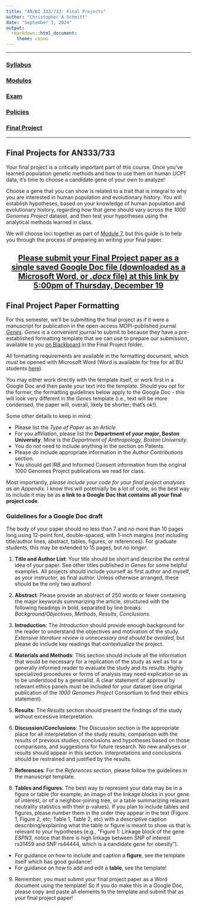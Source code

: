 ```yaml
---
title: "AN/BI 333/733: Final Projects"
author: "Christopher A Schmitt"
date: "September 3, 2024"
output: 
  rmarkdown::html_document:
    theme: cosmo
---
```


***

### [Syllabus](https://fuzzyatelin.github.io/AN333_Fall24/Syllabus.html)
### [Modules](https://fuzzyatelin.github.io/AN333_Fall24/LabSyllabus.html)
### [Exam]()
### [Policies](https://fuzzyatelin.github.io/AN333_Fall24/policies.html)
### [Final Project](https://fuzzyatelin.github.io/AN333_Fall24/FinalProject.html)

***

## Final Projects for AN333/733

Your final project is a critically important part of this course. Once you’ve learned population genetic methods and how to use them on human *UCP1* data, it’s time to choose a candidate gene of your own to analyze!

Choose a gene that you can show is related to a trait that is integral to why you are interested in human population and evolutionary history. You will establish hypotheses, based on your knowledge of human population and evolutionary history, regarding how that gene should vary across the *1000 Genomes Project* dataset, and then test your hypotheses using the analytical methods learned in class.

We will choose loci together as part of [Module 7](https://fuzzyatelin.github.io/AN333_Fall24/Lab7-newlocus.html), but this guide is to help you through the process of preparing an writing your final paper.

<center>
## [**Please submit your Final Project paper as a single saved Google Doc file (downloaded as a Microsoft Word, or *.docx* file) at this link by 5:00pm of Thursday, December 19**](https://drive.google.com/drive/folders/0B-JPsQ7TL_bUflJveXdFTUVXaHgyeElCYmstYXlsME1xclhaZ280VW9BRm1VZnVKWldmbkE?resourcekey=0-GnTNRw3ClqpqFns6dQ-3GQ&usp=share_link)
</center>

## Final Project Paper Formatting

For this semester, we'll be submitting the final project as if it were a manuscript for publication in the open-access MDPI-published journal [*Genes*](https://www.mdpi.com/journal/genes). *Genes* is a convenient journal to submit to because they have a pre-established formatting template that we can use to prepare our submission, available to you [on Blackboard](https://learn.bu.edu/ultra/courses/_119228_1/outline/file/_14784464_1) in the Final Project folder.

All formatting requirements are available in the formatting document, which *must* be opened with Microsoft Word (Word is available for free for all BU students [here](https://www.bu.edu/tech/services/cccs/desktop/distribution/microsoft/studentoffice/)).

You may either work directly with the template itself, or work first in a Google Doc and then paste your text into the template. Should you opt for the former, the formatting guidelines below apply to the Google Doc - this will look very different in the *Genes* template (i.e., text will be more condensed, the paper will, overall, likely be shorter; that's ok!).

Some other details to keep in mind:

* Please list the *Type of Paper* as an *Article*
* For you affiliation, please list the **Department of *your major*, Boston University**. Mine is the *Department of Anthropology, Boston University*.
* You do *not* need to include anything in the section on Patents.
* Please *do* include appropriate information in the *Author Contributions* section.
* You should get IRB and Informed Consent information from the original 1000 Genomes Project publications we read for class.

Most importantly, *please include your code for your final project analyses as an Appendix*. I know this will potetnially be a lot of code, so the best way to include it may be as **a link to a Google Doc that contains all your final project code**.


### Guidelines for a Google Doc draft

The body of your paper should no less than 7 and no more than 10 pages long using 12-point font, double-spaced, with 1-inch margins (*not* including title/author lines, abstract, tables, figures, or references). For graduate students, this may be extended to 15 pages, but *no longer*.

1)  **Title and Author List**: Your title should be short and describe the central idea of your paper. See other titles published in *Genes* for some helpful examples. All projects should include yourself as first author and myself, as your instructor, as final author. Unless otherwise arranged, these should be the only two authors!

2)	**Abstract**: Please provide an abstract of 250 words or fewer containing the major keywords summarizing the article, structured with the following headings in bold, separated by line breaks: *Background/Objectives*, *Methods*, *Results*, *Conclusions*.

3)	**Introduction**: The *Introduction* should provide enough background for the reader to understand the objectives and motivation of the study. *Extensive literature review is unnecessary and should be avoided*, but please do include key readings that contextualize the project.

4)	**Materials and Methods**: This section should include all the information that would be necessary for a replication of the study as well as for a generally informed reader to evaluate the study and its results. Highly specialized procedures or forms of analysis may need explication so as to be understood by a generalist. A clear statement of approval by relevant ethics panels must be included for your dataset (see original publication of the *1000 Genomes Project* Consortium to find their ethics statement).

5)	**Results**: The *Results* section should present the findings of the study without excessive interpretation.

6)	**Discussion/Conclusions**: The *Discussion* section is the appropriate place for all interpretation of the study results, comparison with the results of previous studies, conclusions and hypotheses based on those comparisons, and suggestions for future research. No new analyses or results should appear in this section. Interpretations and conclusions should be restrained and justified by the results.

7)	**References**: For the *References section*, please follow the guidelines in the manuscript template.

8)  **Tables and Figures**: The best way to represent your data may be in a figure or table (for example, an image of the linkage blocks in your gene of interest, or of a neighbor-joining tree, or a table summarizing relavant neutrality statistics with their p-values). If you plan to include tables and figures, please number them in the order they appear in the text (Figure 1, Figure 2, etc; Table 1, Table 2, etc) with a descriptive caption describing/explaining what the table or figure is meant to show us that is relevant to your hypotheses (e.g., "Figure 1: Linkage block of the gene *ESPN3*, notice that there is high linkage between SNP of interest rs31459 and SNP rs44444, which is a candidate gene for obesity").

<ul><li>For guidance on how to include and caption a **figure**, see the template itself which has good guidance!</li>

<li>For guidance on how to add and edit a **table**, see the template!</li></ul>

9) Remember, you *must* submit your final project paper as a Word document using the template! So if you do make this in a Google Doc, please copy and paste all elements to the template and submit that as your final project paper!



<br>
<br>
<br>


